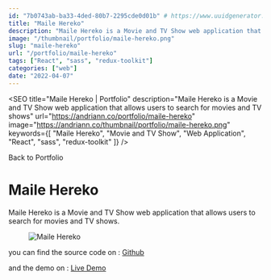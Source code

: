 ```yaml
---
id: "7b0743ab-ba33-4ded-80b7-2295cde0d01b" # https://www.uuidgenerator.net/
title: "Maile Hereko"
description: "Maile Hereko is a Movie and TV Show web application that allows users to search for movies and TV shows"
image: "/thumbnail/portfolio/maile-hereko.png"
slug: "maile-hereko"
url: "/portfolio/maile-hereko"
tags: ["React", "sass", "redux-toolkit"]
categories: ["web"]
date: "2022-04-07"
---
```



<SEO
  title="Maile Hereko | Portfolio"
  description="Maile Hereko is a Movie and TV Show web application that allows users to search for movies and TV shows"
  url="https://andriann.co/portfolio/maile-hereko"
  image="https://andriann.co/thumbnail/portfolio/maile-hereko.png"
  keywords={[
    "Maile Hereko",
    "Movie and TV Show",
    "Web Application",
    "React",
    "sass",
    "redux-toolkit"
  ]}
/>

<Container className="min-h-[400px] fade-up">

<Link href="/portfolio" passHref>
  <a className="text-primary">
    <FiArrowLeft className="inline align-middle text-base mr-2" />
    <span>Back to Portfolio</span>
  </a>
</Link>

<div id="spacer" className="mt-6 block" />

# Maile Hereko

Maile Hereko is a Movie and TV Show web application that allows users to search for movies and TV shows.

<figure className="aspect-video w-full max-w-lg mx-auto rounded-md mb-6">
  <Image
    src="/thumbnail/portfolio/maile-hereko.png"
    alt="Maile Hereko"
    width={1280}
    height={720}
    priority
    className="w-full h-full rounded-md aspect-video"
    layout="responsive"
  />
</figure>

you can find the source code on : [Github](https://github.com/andrianfaa/Movie-App)

and the demo on : [Live Demo](http://mailehereko.project.andriann.co/)

</Container>
<Footer />
